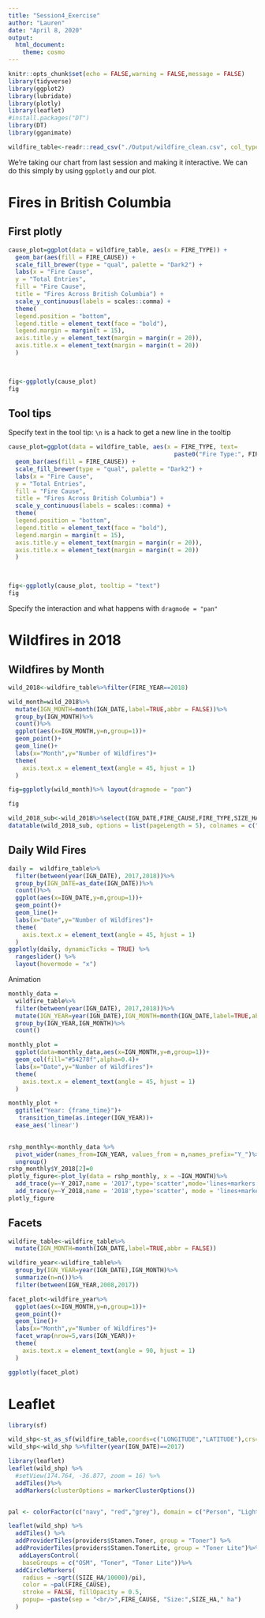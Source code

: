 ---
title: "Session4_Exercise"
author: "Lauren"
date: "April 8, 2020"
output: 
  html_document:
    theme: cosmo
---


```{r setup, include=FALSE}
knitr::opts_chunk$set(echo = FALSE,warning = FALSE,message = FALSE)
library(tidyverse)
library(ggplot2)
library(lubridate)
library(plotly)
library(leaflet)
#install.packages("DT")
library(DT)
library(gganimate)
```


```{r load data}

wildfire_table<-readr::read_csv("./Output/wildfire_clean.csv", col_types=list("c","n","c","c","c","n","n","n","c","c","n","n","n","c","c","n"))
```


We're taking our chart from last session and making it interactive. We can do this simply by using `ggplotly` and our plot.

# Fires in British Columbia {.tabset}

## First plotly

```{r barchart_theme}
cause_plot=ggplot(data = wildfire_table, aes(x = FIRE_TYPE)) +
  geom_bar(aes(fill = FIRE_CAUSE)) +
  scale_fill_brewer(type = "qual", palette = "Dark2") +
  labs(x = "Fire Cause",
  y = "Total Entries",
  fill = "Fire Cause",
  title = "Fires Across British Columbia") +
  scale_y_continuous(labels = scales::comma) +
  theme(
  legend.position = "bottom",
  legend.title = element_text(face = "bold"),
  legend.margin = margin(t = 15),
  axis.title.y = element_text(margin = margin(r = 20)),
  axis.title.x = element_text(margin = margin(t = 20))
  )
  


fig<-ggplotly(cause_plot)
fig
```

## Tool tips

Specify text in the tool tip:
`\n` is a hack to get a new line in the tooltip

```{r tooltip}
cause_plot=ggplot(data = wildfire_table, aes(x = FIRE_TYPE, text=
                                               paste0("Fire Type:", FIRE_TYPE, "\n","Fire Cause:",FIRE_CAUSE,"\n"))) +
  geom_bar(aes(fill = FIRE_CAUSE)) +
  scale_fill_brewer(type = "qual", palette = "Dark2") +
  labs(x = "Fire Cause",
  y = "Total Entries",
  fill = "Fire Cause",
  title = "Fires Across British Columbia") +
  scale_y_continuous(labels = scales::comma) +
  theme(
  legend.position = "bottom",
  legend.title = element_text(face = "bold"),
  legend.margin = margin(t = 15),
  axis.title.y = element_text(margin = margin(r = 20)),
  axis.title.x = element_text(margin = margin(t = 20))
  )
  


fig<-ggplotly(cause_plot, tooltip = "text")
fig

```

Specify the interaction and what happens with `dragmode = "pan"`

# Wildfires in 2018 {.tabset}

## Wildfires by Month

```{r wildfires2018}
wild_2018<-wildfire_table%>%filter(FIRE_YEAR==2018)

wild_month=wild_2018%>%
  mutate(IGN_MONTH=month(IGN_DATE,label=TRUE,abbr = FALSE))%>%
  group_by(IGN_MONTH)%>%
  count()%>%
  ggplot(aes(x=IGN_MONTH,y=n,group=1))+
  geom_point()+
  geom_line()+
  labs(x="Month",y="Number of Wildfires")+
  theme(
    axis.text.x = element_text(angle = 45, hjust = 1)
  )

fig=ggplotly(wild_month)%>% layout(dragmode = "pan")

fig

```

```{r data table}

wild_2018_sub<-wild_2018%>%select(IGN_DATE,FIRE_CAUSE,FIRE_TYPE,SIZE_HA)
datatable(wild_2018_sub, options = list(pageLength = 5), colnames = c("Ignition Date", "Fire Cause","Fire Type","Size (ha)"),filter="top")

```

## Daily Wild Fires 

```{r lines}
daily =  wildfire_table%>%
  filter(between(year(IGN_DATE), 2017,2018))%>%
  group_by(IGN_DATE=as_date(IGN_DATE))%>%
  count()%>%
  ggplot(aes(x=IGN_DATE,y=n,group=1))+
  geom_point()+
  geom_line()+
  labs(x="Date",y="Number of Wildfires")+
  theme(
    axis.text.x = element_text(angle = 45, hjust = 1)
  )
ggplotly(daily, dynamicTicks = TRUE) %>%
  rangeslider() %>%
  layout(hovermode = "x")

```

Animation

```{r monthly_data}

monthly_data = 
  wildfire_table%>%
  filter(between(year(IGN_DATE), 2017,2018))%>%
  mutate(IGN_YEAR=year(IGN_DATE),IGN_MONTH=month(IGN_DATE,label=TRUE,abbr = FALSE))%>%
  group_by(IGN_YEAR,IGN_MONTH)%>%
  count()
```

```{r,gganimate}
monthly_plot = 
  ggplot(data=monthly_data,aes(x=IGN_MONTH,y=n,group=1))+
  geom_col(fill="#54278f",alpha=0.4)+
  labs(x="Date",y="Number of Wildfires")+
  theme(
    axis.text.x = element_text(angle = 45, hjust = 1)
  )

monthly_plot +
  ggtitle("Year: {frame_time}")+
   transition_time(as.integer(IGN_YEAR))+
  ease_aes('linear')
  

```

```{r lines2}
rshp_monthly<-monthly_data %>%
  pivot_wider(names_from=IGN_YEAR, values_from = n,names_prefix="Y_")%>%
  ungroup()
rshp_monthly$Y_2018[2]=0
plotly_figure<-plot_ly(data = rshp_monthly, x = ~IGN_MONTH)%>%
  add_trace(y=~Y_2017,name = '2017',type='scatter',mode='lines+markers')%>%
  add_trace(y=~Y_2018,name = '2018',type='scatter', mode = 'lines+markers')
plotly_figure

```


## Facets

```{r facets}

wildfire_table<-wildfire_table%>%
  mutate(IGN_MONTH=month(IGN_DATE,label=TRUE,abbr = FALSE))

wildfire_year<-wildfire_table%>%
  group_by(IGN_YEAR=year(IGN_DATE),IGN_MONTH)%>%
  summarize(n=n())%>%
  filter(between(IGN_YEAR,2008,2017))

facet_plot<-wildfire_year%>%
  ggplot(aes(x=IGN_MONTH,y=n,group=1))+
  geom_point()+
  geom_line()+
  labs(x="Month",y="Number of Wildfires")+
  facet_wrap(nrow=5,vars(IGN_YEAR))+
  theme(
    axis.text.x = element_text(angle = 90, hjust = 1)
  )

ggplotly(facet_plot)

```



# Leaflet

```{r spatial data}
library(sf)

wild_shp<-st_as_sf(wildfire_table,coords=c("LONGITUDE","LATITUDE"),crs=4326)
wild_shp<-wild_shp %>%filter(year(IGN_DATE)==2017)

```

```{r leaflet}
library(leaflet)
leaflet(wild_shp) %>%
  #setView(174.764, -36.877, zoom = 16) %>%
  addTiles()%>%
  addMarkers(clusterOptions = markerClusterOptions())


pal <- colorFactor(c("navy", "red","grey"), domain = c("Person", "Lightning","Unknown"))

leaflet(wild_shp) %>% 
  addTiles() %>%
  addProviderTiles(providers$Stamen.Toner, group = "Toner") %>%
  addProviderTiles(providers$Stamen.TonerLite, group = "Toner Lite")%>%
   addLayersControl(
    baseGroups = c("OSM", "Toner", "Toner Lite"))%>%
  addCircleMarkers(
    radius = ~sqrt((SIZE_HA/10000)/pi),
    color = ~pal(FIRE_CAUSE),
    stroke = FALSE, fillOpacity = 0.5,
    popup= ~paste(sep = "<br/>",FIRE_CAUSE, "Size:",SIZE_HA," ha")
  )
```



